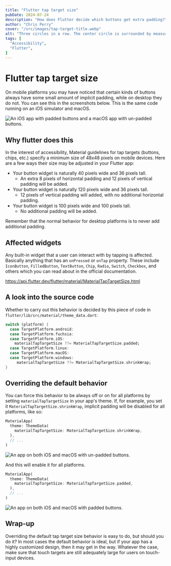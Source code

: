 ```yaml
---
title: "Flutter tap target size"
pubDate: 2024-07-24
description: "How does Flutter decide which buttons get extra padding?"
author: "Chris Perry"
cover: "/src/images/tap-target-title.webp"
alt: "Three circles in a row. The center circle is surrounded by measurement lines and a label that reads 48."
tags: [
  "Accessibility",
  "Flutter",
]
---
```


# Flutter tap target size

On mobile platforms you may have noticed that certain kinds of buttons always have some small amount of implicit padding, while on desktop they do not. You can see this in the screenshots below. This is the same code running on an iOS simulator and macOS.

![An iOS app with padded buttons and a macOS app with un-padded buttons.](/src/images/tap-target-spacing.webp)

## Why flutter does this

In the interest of accessibility, Material guidelines for tap targets (buttons, chips, etc.) specify a minimum size of 48x48 pixels on mobile devices. Here are a few ways their size may be adjusted in your Flutter app:

- Your button widget is naturally 40 pixels wide and 36 pixels tall.
  - An extra 8 pixels of horizontal padding and 12 pixels of vertical padding will be added.
- Your button widget is naturally 120 pixels wide and 36 pixels tall.
  - 12 pixels of vertical padding will added, with no additional horizontal padding.
- Your button widget is 100 pixels wide and 100 pixels tall.
  - No additional padding will be added.

Remember that the normal behavior for desktop platforms is to never add additional padding.

## Affected widgets

Any built-in widget that a user can interact with by tapping is affected. Basically anything that has an `onPressed` or `onTap` property. These include `IconButton`, `FilledButton`, `TextButton`, `Chip`, `Radio`, `Switch`, `Checkbox`, and others which you can read about in the official documentation.

https://api.flutter.dev/flutter/material/MaterialTapTargetSize.html 

## A look into the source code

Whether to carry out this behavior is decided by this piece of code in `flutter/lib/src/material/theme_data.dart`:

```dart
switch (platform) {
  case TargetPlatform.android:
  case TargetPlatform.fuchsia:
  case TargetPlatform.iOS:
    materialTapTargetSize ??= MaterialTapTargetSize.padded;
  case TargetPlatform.linux:
  case TargetPlatform.macOS:
  case TargetPlatform.windows:
     materialTapTargetSize ??= MaterialTapTargetSize.shrinkWrap;
}
```


## Overriding the default behavior

You can force this behavior to be always off or on for all platforms by setting `materialTapTargetSize` in your app's theme. If, for example, you set it `MaterialTapTargetSize.shrinkWrap`, implicit padding will be disabled for all platforms, like so:

```dart
MaterialApp(
  theme: ThemeData(
    materialTapTargetSize: MaterialTapTargetSize.shrinkWrap,
  ),
  // ...
)
```

![An app on both iOS and macOS with un-padded buttons.](/src/images/tap-target-spacing-shrinkwrap.webp)

And this will enable it for all platforms.

```dart
MaterialApp(
  theme: ThemeData(
    materialTapTargetSize: MaterialTapTargetSize.padded,
  ),
  // ...
)
```

![An app on both iOS and macOS with padded buttons.](/src/images/tap-target-spacing-padded.webp)

## Wrap-up

Overriding the default tap target size behavior is easy to do, but should you do it? In most cases the default behavior is ideal, but if your app has a highly customized design, then it may get in the way. Whatever the case, make sure that touch targets are still adequately large for users on touch-input devices.

